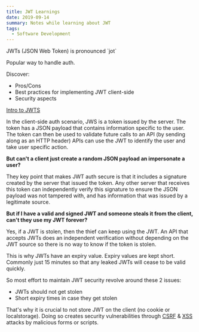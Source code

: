 ```yaml
---
title: JWT Learnings
date: 2019-09-14
summary: Notes while learning about JWT
tags:
  - Software Development
---
```


JWTs (JSON Web Token) is pronounced \`jot\`

Popular way to handle auth.

Discover:

- Pros/Cons
- Best practices for implementing JWT client-side
- Security aspects

[Intro to JWTS](https://jwt.io/introduction/)

In the client-side auth scenario, JWS is a token issued by the server. The token
has a JSON payload that contains information specific to the user. The token can
then be used to validate future calls to an API (by sending along as an HTTP
header) APIs can use the JWT to identify the user and take user specific action.

**But can't a client just create a random JSON payload an impersonate a user?**

They key point that makes JWT auth secure is that it includes a signature
created by the server that issued the token. Any other server that receives this
token can independently verify this signature to ensure the JSON payload was not
tampered with, and has information that was issued by a legitimate source.

**But if I have a valid and signed JWT and someone steals it from the client,
can't they use my JWT forever?**

Yes, if a JWT is stolen, then the thief can keep using the JWT. An API that
accepts JWTs does an independent verification without depending on the JWT
source so there is no way to know if the token is stolen.

This is why JWTs have an expiry value. Expiry values are kept short. Commonly
just 15 minutes so that any leaked JWTs will cease to be valid quickly.

So most effort to maintain JWT security revolve around these 2 issues:

- JWTs should not get stolen
- Short expiry times in case they get stolen

That's why it is crucial to not store JWT on the client (no cookie or
localstorage). Doing so creates security vulnerabilities through
[CSRF](<https://www.owasp.org/index.php/Cross-Site_Request_Forgery_(CSRF)>) &
[XSS](<https://www.owasp.org/index.php/Cross-site_Scripting_(XSS)>) attacks by
malicious forms or scripts.
